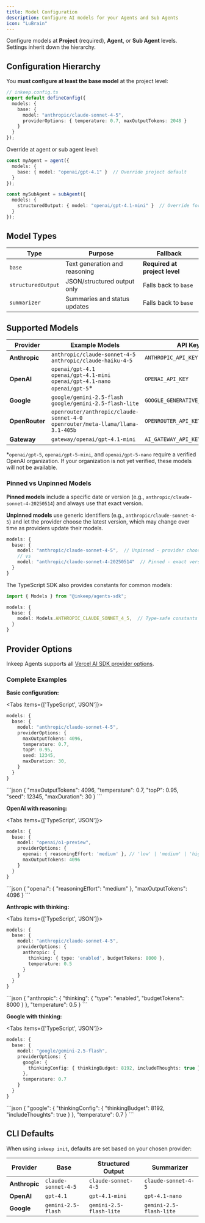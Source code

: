 ```yaml
---
title: Model Configuration
description: Configure AI models for your Agents and Sub Agents
icon: "LuBrain"
---
```


Configure models at **Project** (required), **Agent**, or **Sub Agent** levels. Settings inherit down the hierarchy.

## Configuration Hierarchy

You **must configure at least the base model** at the project level:

```typescript
// inkeep.config.ts
export default defineConfig({
  models: {
    base: {
      model: "anthropic/claude-sonnet-4-5",
      providerOptions: { temperature: 0.7, maxOutputTokens: 2048 }
    }
  }
});
```

Override at agent or sub agent level:

```typescript
const myAgent = agent({
  models: {
    base: { model: "openai/gpt-4.1" }  // Override project default
  }
});

const mySubAgent = subAgent({
  models: {
    structuredOutput: { model: "openai/gpt-4.1-mini" }  // Override for JSON output
  }
});
```

## Model Types

| Type | Purpose | Fallback |
|------|---------|----------|
| `base` | Text generation and reasoning | **Required at project level** |
| `structuredOutput` | JSON/structured output only | Falls back to `base` |
| `summarizer` | Summaries and status updates | Falls back to `base` |

## Supported Models

| Provider | Example Models | API Key |
|----------|----------------|---------|
| **Anthropic** | `anthropic/claude-sonnet-4-5`<br/>`anthropic/claude-haiku-4-5` | `ANTHROPIC_API_KEY` |
| **OpenAI** | `openai/gpt-4.1`<br/>`openai/gpt-4.1-mini`<br/>`openai/gpt-4.1-nano`<br/>`openai/gpt-5`* | `OPENAI_API_KEY` |
| **Google** | `google/gemini-2.5-flash`<br/>`google/gemini-2.5-flash-lite` | `GOOGLE_GENERATIVE_AI_API_KEY` |
| **OpenRouter** | `openrouter/anthropic/claude-sonnet-4-0`<br/>`openrouter/meta-llama/llama-3.1-405b` | `OPENROUTER_API_KEY` |
| **Gateway** | `gateway/openai/gpt-4.1-mini` | `AI_GATEWAY_API_KEY` |

<Note>*`openai/gpt-5`, `openai/gpt-5-mini`, and `openai/gpt-5-nano` require a verified OpenAI organization. If your organization is not yet verified, these models will not be available.</Note>

### Pinned vs Unpinned Models

**Pinned models** include a specific date or version (e.g., `anthropic/claude-sonnet-4-20250514`) and always use that exact version.

**Unpinned models** use generic identifiers (e.g., `anthropic/claude-sonnet-4-5`) and let the provider choose the latest version, which may change over time as providers update their models.

```typescript
models: {
  base: {
    model: "anthropic/claude-sonnet-4-5",  // Unpinned - provider chooses version
    // vs
    model: "anthropic/claude-sonnet-4-20250514"  // Pinned - exact version
  }
}
```

The TypeScript SDK also provides constants for common models:

```typescript
import { Models } from "@inkeep/agents-sdk";

models: {
  base: {
    model: Models.ANTHROPIC_CLAUDE_SONNET_4_5,  // Type-safe constants
  }
}
```

## Provider Options

Inkeep Agents supports all [Vercel AI SDK provider options](https://ai-sdk.dev/providers/ai-sdk-providers/).

### Complete Examples

**Basic configuration:**

<Tabs items={['TypeScript', 'JSON']}>
<Tab>
```typescript
models: {
  base: {
    model: "anthropic/claude-sonnet-4-5",
    providerOptions: {
      maxOutputTokens: 4096,
      temperature: 0.7,
      topP: 0.95,
      seed: 12345,
      maxDuration: 30,
    }
  }
}
```
</Tab>
<Tab>
```json
{
  "maxOutputTokens": 4096,
  "temperature": 0.7,
  "topP": 0.95,
  "seed": 12345,
  "maxDuration": 30
}
```
</Tab>
</Tabs>

**OpenAI with reasoning:**

<Tabs items={['TypeScript', 'JSON']}>
<Tab>
```typescript
models: {
  base: {
    model: "openai/o1-preview",
    providerOptions: {
      openai: { reasoningEffort: 'medium' }, // 'low' | 'medium' | 'high'
      maxOutputTokens: 4096
    }
  }
}
```
</Tab>
<Tab>
```json
{
  "openai": { "reasoningEffort": "medium" },
  "maxOutputTokens": 4096
}
```
</Tab>
</Tabs>

**Anthropic with thinking:**

<Tabs items={['TypeScript', 'JSON']}>
<Tab>
```typescript
models: {
  base: {
    model: "anthropic/claude-sonnet-4-5",
    providerOptions: {
      anthropic: { 
        thinking: { type: 'enabled', budgetTokens: 8000 },
        temperature: 0.5
      }
    }
  }
}
```
</Tab>
<Tab>
```json
{
  "anthropic": { 
    "thinking": { "type": "enabled", "budgetTokens": 8000 }
  },
  "temperature": 0.5
}
```
</Tab>
</Tabs>

**Google with thinking:**

<Tabs items={['TypeScript', 'JSON']}>
<Tab>
```typescript
models: {
  base: {
    model: "google/gemini-2.5-flash",
    providerOptions: {
      google: { 
        thinkingConfig: { thinkingBudget: 8192, includeThoughts: true }
      },
      temperature: 0.7
    }
  }
}
```
</Tab>
<Tab>
```json
{
  "google": { 
    "thinkingConfig": { "thinkingBudget": 8192, "includeThoughts": true }
  },
  "temperature": 0.7
}
```
</Tab>
</Tabs>

## CLI Defaults

When using `inkeep init`, defaults are set based on your chosen provider:

| Provider | Base | Structured Output | Summarizer |
|----------|------|-------------------|------------|
| **Anthropic** | `claude-sonnet-4-5` | `claude-sonnet-4-5` | `claude-sonnet-4-5` |
| **OpenAI** | `gpt-4.1` | `gpt-4.1-mini` | `gpt-4.1-nano` |
| **Google** | `gemini-2.5-flash` | `gemini-2.5-flash-lite` | `gemini-2.5-flash-lite` |